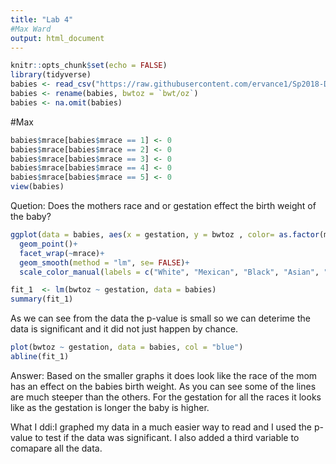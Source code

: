 ```yaml
---
title: "Lab 4"
#Max Ward
output: html_document
---
```


```r
knitr::opts_chunk$set(echo = FALSE)
library(tidyverse)
babies <- read_csv("https://raw.githubusercontent.com/ervance1/Sp2018-Data-Science-repo/master/babies2a.dat")
babies <- rename(babies, bwtoz = `bwt/oz`)
babies <- na.omit(babies)
```
#Max
```r
babies$mrace[babies$mrace == 1] <- 0
babies$mrace[babies$mrace == 2] <- 0
babies$mrace[babies$mrace == 3] <- 0
babies$mrace[babies$mrace == 4] <- 0
babies$mrace[babies$mrace == 5] <- 0
view(babies)
```
Quetion: Does the mothers race and or gestation effect the birth weight of the baby?
```r
ggplot(data = babies, aes(x = gestation, y = bwtoz , color= as.factor(mrace))) +
  geom_point()+
  facet_wrap(~mrace)+
  geom_smooth(method = "lm", se= FALSE)+
  scale_color_manual(labels = c("White", "Mexican", "Black", "Asian", "Mix", "Unknown"), values = c("white", "blue", "yellow", "pink", "green", "red"))
```

```r
fit_1  <- lm(bwtoz ~ gestation, data = babies)
summary(fit_1)
```
As we can see from the data the p-value is small so we can deterime the data is significant and it did not just happen by chance. 
```r
plot(bwtoz ~ gestation, data = babies, col = "blue")
abline(fit_1)
```

Answer: Based on the smaller graphs it does look like the race of the mom has an effect on the babies birth weight. As you can see some of the lines are much steeper than the others. For the gestation for all the races it looks like as the gestation is longer the baby is higher.

What I ddi:I graphed my data in a much easier way to read and I used the p-value to test if the data was significant. I also added a third variable to comapare all the data. 
